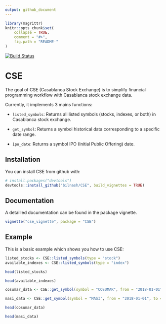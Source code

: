 ```yaml
---
output: github_document
---
```


<!-- README.md is generated from README.Rmd. Please edit that file -->

```r
library(magrittr)
knitr::opts_chunk$set(
    collapse = TRUE,
    comment = "#>",
    fig.path = "README-"
)
```

[![Build Status](https://travis-ci.com/bilnash/CSE.svg?branch=master)](https://travis-ci.com/bilnash/CSE)

# CSE

The goal of CSE (Casablanca Stock Exchange) is to simplify financial programming workflow with Casablanca stock exchange data.

Currently, it implements 3 mains functions:

- `listed_symbols`: Returns all listed symbols (stocks, indexes, or both) in Casablanca stock exchange.

- `get_symbol`: Returns a symbol historical data corresponding to a specific date range.

- `ipo_date`: Returns a symbol IPO (Initial Public Offering) date.

## Installation

You can install CSE from github with:

```r
# install.packages("devtools")
devtools::install_github("bilnash/CSE", build_vignettes = TRUE)
```

## Documentation

A detailled documentation can be found in the package vignette. 

```r
vignette("cse_vignette", package = "CSE")
```

## Example

This is a basic example which shows you how to use CSE:

```r
listed_stocks <- CSE::listed_symbols(type = "stock")
available_indexes <- CSE::listed_symbols(type = "index")

head(listed_stocks)

head(available_indexes)
```

```r
cosumar_data <- CSE::get_symbol(symbol = "COSUMAR", from = "2018-01-01", to = "2018-06-30", type = "stock")

masi_data <- CSE::get_symbol(symbol = "MASI", from = "2018-01-01", to = "2018-06-30", type = "index")

head(cosumar_data) 

head(masi_data)

```
